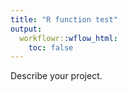 ```yaml
---
title: "R function test"
output:
  workflowr::wflow_html:
    toc: false
---
```


Describe your project.
